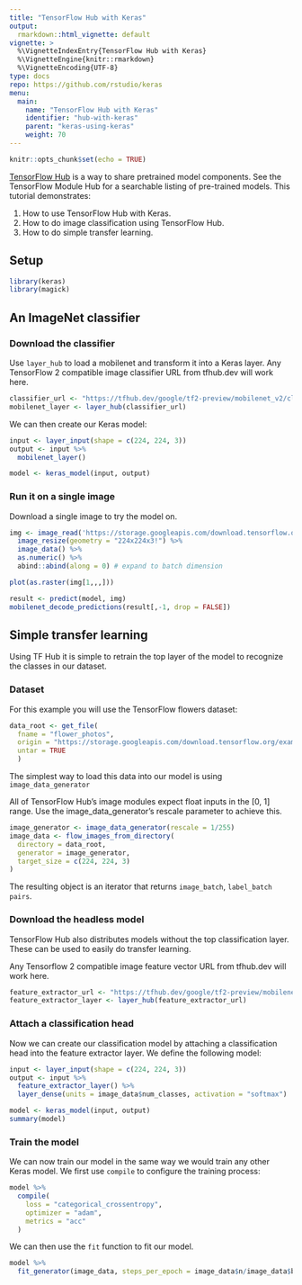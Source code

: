 ```yaml
---
title: "TensorFlow Hub with Keras"
output: 
  rmarkdown::html_vignette: default
vignette: >
  %\VignetteIndexEntry{TensorFlow Hub with Keras} 
  %\VignetteEngine{knitr::rmarkdown} 
  %\VignetteEncoding{UTF-8}
type: docs
repo: https://github.com/rstudio/keras
menu:
  main:
    name: "TensorFlow Hub with Keras"
    identifier: "hub-with-keras"
    parent: "keras-using-keras"
    weight: 70
---
```


```r
knitr::opts_chunk$set(echo = TRUE)
```


[TensorFlow Hub](http://tensorflow.org/hub) is a way to share pretrained model components. See the TensorFlow Module Hub for a searchable listing of pre-trained models. This tutorial demonstrates:

1. How to use TensorFlow Hub with Keras.
2. How to do image classification using TensorFlow Hub.
3. How to do simple transfer learning.

## Setup

```r
library(keras)
library(magick)
```

## An ImageNet classifier

### Download the classifier

Use `layer_hub` to load a mobilenet and transform it into a Keras layer. 
Any TensorFlow 2 compatible image classifier URL from tfhub.dev will work here.

```r
classifier_url <- "https://tfhub.dev/google/tf2-preview/mobilenet_v2/classification/2" 
mobilenet_layer <- layer_hub(classifier_url)
```

We can then create our Keras model:

```r
input <- layer_input(shape = c(224, 224, 3))
output <- input %>% 
  mobilenet_layer()

model <- keras_model(input, output)
```

### Run it on a single image

Download a single image to try the model on.

```r
img <- image_read('https://storage.googleapis.com/download.tensorflow.org/example_images/grace_hopper.jpg') %>%
  image_resize(geometry = "224x224x3!") %>% 
  image_data() %>% 
  as.numeric() %>% 
  abind::abind(along = 0) # expand to batch dimension
```

```r
plot(as.raster(img[1,,,]))
```

```r
result <- predict(model, img)
mobilenet_decode_predictions(result[,-1, drop = FALSE])
```

## Simple transfer learning

Using TF Hub it is simple to retrain the top layer of the model to recognize the 
classes in our dataset.

### Dataset

For this example you will use the TensorFlow flowers dataset:

```r
data_root <- get_file(
  fname = "flower_photos",
  origin = "https://storage.googleapis.com/download.tensorflow.org/example_images/flower_photos.tgz",
  untar = TRUE
  )
```

The simplest way to load this data into our model is using `image_data_generator`

All of TensorFlow Hub's image modules expect float inputs in the [0, 1] range. Use the image_data_generator's rescale parameter to achieve this.

```r
image_generator <- image_data_generator(rescale = 1/255)
image_data <- flow_images_from_directory(
  directory = data_root, 
  generator = image_generator,
  target_size = c(224, 224, 3)
)
```

The resulting object is an iterator that returns `image_batch`, `label_batch pairs`.

### Download the headless model

TensorFlow Hub also distributes models without the top classification layer. These 
can be used to easily do transfer learning.

Any Tensorflow 2 compatible image feature vector URL from tfhub.dev will work here.

```r
feature_extractor_url <- "https://tfhub.dev/google/tf2-preview/mobilenet_v2/feature_vector/2"
feature_extractor_layer <- layer_hub(feature_extractor_url)
```

### Attach a classification head

Now we can create our classification model by attaching a classification head into
the feature extractor layer. We define the following model:

```r
input <- layer_input(shape = c(224, 224, 3))
output <- input %>% 
  feature_extractor_layer() %>% 
  layer_dense(units = image_data$num_classes, activation = "softmax")

model <- keras_model(input, output)
summary(model)
```

### Train the model

We can now train our model in the same way we would train any other Keras model.
We first use `compile` to configure the training process:

```r
model %>% 
  compile(
    loss = "categorical_crossentropy",
    optimizer = "adam",
    metrics = "acc"
  )
```

We can then use the `fit` function  to fit our model.

```r
model %>% 
  fit_generator(image_data, steps_per_epoch = image_data$n/image_data$batch_size)
```









